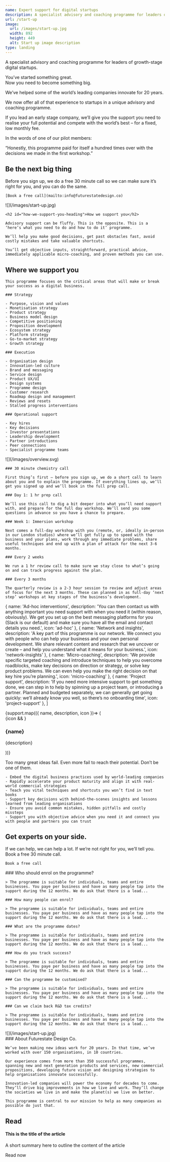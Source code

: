 ```yaml
---
name: Expert support for digital startups
description: A specialist advisory and coaching programme for leaders of growth-stage digital startups.
url: /start-up
image:
  url: /images/start-up.jpg
  width: 892
  height: 449
  alt: Start up image description
type: landing
---
```


<Article>
  <Prose>
    <p class="lead">A specialist advisory and coaching programme for leaders of growth-stage digital startups.</p>
    <p class="h3">You’ve started something great. <br /> Now you need to become something big.</p>
    <p class="h3">We’ve helped some of the world’s leading companies innovate for 20 years.</p>
    <p class="h3">We now offer all of that experience to startups in a unique advisory and coaching programme.</p>
    <p class="h3">If you lead an early stage company, we’ll give you the support you need to realise your full potential and compete with the world’s best – for a fixed, low monthly fee.</p>
    <p class="h3">In the words of one of our pilot members:</p>
    <p class="h3">“Honestly, this programme paid for itself a hundred times over with the decisions we made in the first workshop.”</p>
  </Prose>
</Article>

<Section id="be-the-next-big-thing" aria-labelledby="be-the-next-big-thing-heading" class="bg-yellow">
  <Prose>
    <h2 id="be-the-next-big-thing-heading">Be the next big thing</h2>
    <p class="h3">Before you sign up, we do a free 30 minute call so we can make sure it’s right for you, and you can do the same.</p>

    [Book a free call](mailto:info@futurestatedesign.co)
  </Prose>
</Section>

<Section id="how-we-support-you" aria-labelledby="how-we-support-you-heading">
  <Prose>
    ![](/images/start-up.jpg)

    <h2 id="how-we-support-you-heading">How we support you</h2>

    Advisory support can be fluffy. This is the opposite. This is a ‘here’s what you need to do and how to do it’ programme.

    We’ll help you make good decisions, get past obstacles fast, avoid costly mistakes and take valuable shortcuts.

    You’ll get objective inputs, straightforward, practical advice, immediately applicable micro-coaching, and proven methods you can use.
  </Prose>
</Section>

<Section id="where-we-support-you" aria-labelledby="where-we-support-you-heading">
  <Prose>
    <h2 id="where-we-support-you-heading">Where we support you</h2>
    
    This programme focuses on the critical areas that will make or break your success as a digital business.

    ### Strategy

    - Purpose, vision and values
    - Monetisation strategy
    - Product strategy
    - Business model design
    - Competitive positioning
    - Proposition development
    - Ecosystem strategy
    - Platform strategy
    - Go-to-market strategy
    - Growth strategy

    ### Execution

    - Organisation design
    - Innovation-led culture
    - Brand and messaging
    - Service design
    - Product UX/UI
    - Design systems
    - Programme design
    - Customer research
    - Roadmap design and management
    - Reviews and resets
    - Stalled progress interventions

    ### Operational support

    - Key hires
    - Key decisions
    - Investor presentations
    - Leadership development
    - Partner introductions
    - Peer connections
    - Specialist programme teams
  </Prose>
</Section>

<Section name="Programme structure" class="bg-qux text-white">
  <Prose>
    ![](/images/overview.svg)

    ### 30 minute chemistry call

    First thing’s first – before you sign up, we do a short call to learn about you and to explain the programme. If everything lines up, we’ll get you signed up and we’ll book in the full prep call.

    ### Day 1: 1 hr prep call

    We’ll use this call to dig a bit deeper into what you’ll need support with, and prepare for the full day workshop. We’ll send you some questions in advance so you have a chance to prepare.

    ### Week 1: Immersion workshop

    Next comes a full-day workshop with you (remote, or, ideally in-person in our London studios) where we’ll get fully up to speed with the business and your plans, work through any immediate problems, share useful techniques and end up with a plan of attack for the next 3-6 months.

    ### Every 2 weeks

    We run a 1 hr review call to make sure we stay close to what’s going on and can track progress against the plan.

    ### Every 3 months

    The quarterly review is a 2-3 hour session to review and adjust areas of focus for the next 3 months. These can planned in as full-day ‘next step’ workshops at key stages of the business’s development.
  </Prose>
</Section>

  { name: 'Ad-hoc interventions', description: 'You can then contact us with anything important you need support with when you need it (within reason, obviously). We get you set up on the best messaging platforms for you (Slack is our default) and make sure you have all the email and contact details you need.', icon: 'ad-hoc' },
  { name: 'Network and insights', description: 'A key part of this programme is our network. We connect you with people who can help your business and your own personal development. We share relevant content and research that we uncover or create – and help you understand what it means for your business.', icon: 'network-insights' },
  { name: 'Micro-coaching', description: 'We provide specific targeted coaching and introduce techniques to help you overcome roadblocks, make key decisions on direction or strategy, or solve key product problems. We can even help you make the right decision on  that key hire you’re planning.', icon: 'micro-coaching' },
  { name: 'Project support', description: 'If you need more intensive support to get something done, we can step in to help by spinning up a project team, or introducing a partner. Planned and budgeted separately, we can generally get going quickly: we’ll already know you well, so there’s no onboarding time', icon: 'project-support' },
]

<Section name="Support when you need it" class="bg-qux text-white">
  <div class="grid gap-10 md:grid-cols-2">
    {support.map(({ name, description, icon })=> (
      <article>
        {icon && <Icon name={icon} class="text-[100px] mb-3" />}
        <Prose class="prose-p:text-white/50">
          <h3>{name}</h3>
          <p>{description}</p>
        </Prose>
      </article>
    ))}
  </div>
</Section>

<Section name="Why sign up?">
  <Prose>
    <p class="lead">Too many great ideas fail. Even more fail to reach their potential. Don’t be one of them.</p>

    - Embed the digital business practices used by world-leading companies
    - Rapidly accelerate your product maturity and align it with real-world commercial strategies
    - Teach you vital techniques and shortcuts you won’t find in text books
    - Support key decisions with behind-the-scenes insights and lessons learned from leading organisations
    - Ensure you avoid common mistakes, hidden pitfalls and costly missteps
    - Support you with objective advice when you need it and connect you with people and partners you can trust
  </Prose>
</Section>

<Section id="get-experts-on-your-side" aria-labelledby="get-experts-on-your-side-heading" class="bg-yellow">
  <Prose>
    <h2 id="get-experts-on-your-side-heading">Get experts on your side.</h2>
    <p class="h3">If we can help, we can help a lot. If we’re not right for you, we’ll tell you. Book a free 30 minute call.</p>

    Book a free call
  </Prose>
</Section>

<Section name="Any questions?">
  <Prose>
    ### Who should enrol on the programme?

    > The programme is suitable for individuals, teams and entire businesses. You paye per business and have as many people tap into the support during the 12 months. We do ask that there is a lead...

    ### How many people can enrol?

    > The programme is suitable for individuals, teams and entire businesses. You paye per business and have as many people tap into the support during the 12 months. We do ask that there is a lead...

    ### What are the programme dates?

    > The programme is suitable for individuals, teams and entire businesses. You paye per business and have as many people tap into the support during the 12 months. We do ask that there is a lead...

    ### How do you track success?

    > The programme is suitable for individuals, teams and entire businesses. You paye per business and have as many people tap into the support during the 12 months. We do ask that there is a lead...

    ### Can the programme be customised?

    > The programme is suitable for individuals, teams and entire businesses. You paye per business and have as many people tap into the support during the 12 months. We do ask that there is a lead...

    ### Can we claim back R&D tax credits?

    > The programme is suitable for individuals, teams and entire businesses. You paye per business and have as many people tap into the support during the 12 months. We do ask that there is a lead...
  </Prose>
</Section>

<Section tag="div" padding="py-0">
  ![](/images/start-up.jpg)
</Section>

<Section name="Who we are">
  <Prose>
    ### About Futurestate Design Co.

    We’ve been making new ideas work for 20 years. In that time, we’ve worked with over 150 organisations, in 10 countries.

    Our experience comes from more than 350 successful programmes, spanning new and next generation products and services, new commercial propositions, developing future vision and designing strategies to help organisations innovate successfully.

    Innovation-led companies will power the economy for decades to come. They’ll drive big improvements in how we live and work. They’ll change the societies we live in and make the planet(s) we live on better.

    This programme is central to our mission to help as many companies as possible do just that.
  </Prose>

  ## Read

  #### This is the title of the article

  A short summary here to outline the content of the article

  Read now
</Section>
